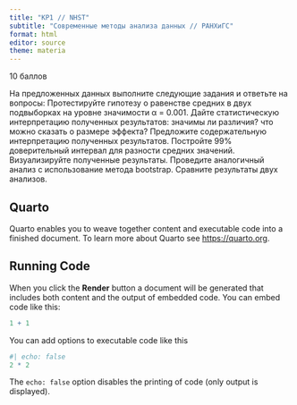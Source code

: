 ```yaml
---
title: "КР1 // NHST"
subtitle: "Современные методы анализа данных // РАНХиГС"
format: html
editor: source
theme: materia
---
```


10 баллов

На предложенных данных выполните следующие задания и ответьте на вопросы:
Протестируйте гипотезу о равенстве средних в двух подвыборках на уровне значимости α = 0.001. Дайте статистическую интерпретацию полученных результатов: значимы ли различия? что можно сказать о размере эффекта?
Предложите содержательную интерпретацию полученных результатов.
Постройте 99% доверительный интервал для разности средних значений. Визуализируйте полученные результаты.
Проведите аналогичный анализ с использование метода bootstrap. Сравните результаты двух анализов.


## Quarto

Quarto enables you to weave together content and executable code into a finished document. To learn more about Quarto see <https://quarto.org>.

## Running Code

When you click the **Render** button a document will be generated that includes both content and the output of embedded code. You can embed code like this:

```r
1 + 1
```

You can add options to executable code like this

```r
#| echo: false
2 * 2
```

The `echo: false` option disables the printing of code (only output is displayed).
